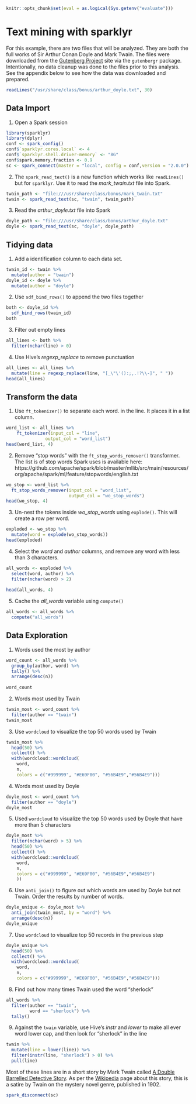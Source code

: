 ```r
knitr::opts_chunk$set(eval = as.logical(Sys.getenv("evaluate")))
```

# Text mining with sparklyr

For this example, there are two files that will be analyzed.  They are both the full works of Sir Arthur Conan Doyle and Mark Twain.  The files were downloaded from the [Gutenberg Project](https://www.gutenberg.org/) site via the `gutenbergr` package.  Intentionally, no data cleanup was done to the files prior to this analysis.  See the appendix below to see how the data was downloaded and prepared.

```r
readLines("/usr/share/class/bonus/arthur_doyle.txt", 30) 
```


## Data Import

1. Open a Spark session
```r
library(sparklyr)
library(dplyr)
conf <- spark_config()
conf$`sparklyr.cores.local` <- 4
conf$`sparklyr.shell.driver-memory` <- "8G"
conf$spark.memory.fraction <- 0.9
sc <- spark_connect(master = "local", config = conf,version = "2.0.0")
```


2. The `spark_read_text()` is a new function which works like `readLines()` but for `sparklyr`. Use it to read the *mark_twain.txt* file into Spark.
```r
twain_path <- "file:///usr/share/class/bonus/mark_twain.txt"
twain <- spark_read_text(sc, "twain", twain_path) 
```

3. Read the *arthur_doyle.txt* file into Spark
```r
doyle_path <- "file:///usr/share/class/bonus/arthur_doyle.txt"
doyle <- spark_read_text(sc, "doyle", doyle_path) 
```


## Tidying data

1. Add a identification column to each data set.

```r
twain_id <- twain %>% 
  mutate(author = "twain")
doyle_id <- doyle %>%
  mutate(author = "doyle")
```

2. Use `sdf_bind_rows()` to append the two files together
```r
both <- doyle_id %>%
  sdf_bind_rows(twain_id) 
both
```

3. Filter out empty lines

```r
all_lines <- both %>%
  filter(nchar(line) > 0)
```

4. Use Hive's *regexp_replace* to remove punctuation
```r
all_lines <- all_lines %>%
  mutate(line = regexp_replace(line, "[_\"\'():;,.!?\\-]", " ")) 
head(all_lines)
```

## Transform the data

1. Use `ft_tokenizer()` to separate each word. in the line.  It places it in a list column.
```r
word_list <- all_lines %>%
    ft_tokenizer(input_col = "line",
               output_col = "word_list")
head(word_list, 4)
```

2. Remove "stop words" with the `ft_stop_words_remover()` transformer. The list is of stop words Spark uses is available here: https://github.com/apache/spark/blob/master/mllib/src/main/resources/org/apache/spark/ml/feature/stopwords/english.txt

```r
wo_stop <- word_list %>%
  ft_stop_words_remover(input_col = "word_list",
                        output_col = "wo_stop_words")
head(wo_stop, 4)
```

3. Un-nest the tokens inside *wo_stop_words* using `explode()`.  This will create a row per word.
```r
exploded <- wo_stop %>%
  mutate(word = explode(wo_stop_words))
head(exploded)
```

4. Select the *word* and *author* columns, and remove any word with less than 3 characters.
```r
all_words <- exploded %>%
  select(word, author) %>%
  filter(nchar(word) > 2)
  
head(all_words, 4)
```

5. Cache the *all_words* variable using `compute()`  
```r
all_words <- all_words %>%
  compute("all_words")
```


## Data Exploration

1. Words used the most by author

```r
word_count <- all_words %>%
  group_by(author, word) %>%
  tally() %>%
  arrange(desc(n)) 
  
word_count
```

2. Words most used by Twain

```r
twain_most <- word_count %>%
  filter(author == "twain")
twain_most
```

3. Use `wordcloud` to visualize the top 50 words used by Twain

```r
twain_most %>%
  head(50) %>%
  collect() %>%
  with(wordcloud::wordcloud(
    word, 
    n,
    colors = c("#999999", "#E69F00", "#56B4E9","#56B4E9")))
```

4. Words most used by Doyle

```r
doyle_most <- word_count %>%
  filter(author == "doyle")
doyle_most
```

5. Used `wordcloud` to visualize the top 50 words used by Doyle that have more than 5 characters

```r
doyle_most %>%
  filter(nchar(word) > 5) %>%
  head(50) %>%
  collect() %>%
  with(wordcloud::wordcloud(
    word, 
    n,
    colors = c("#999999", "#E69F00", "#56B4E9","#56B4E9")
    ))
```

6. Use `anti_join()` to figure out which words are used by Doyle but not Twain. Order the results by number of words.

```r
doyle_unique <- doyle_most %>%
  anti_join(twain_most, by = "word") %>%
  arrange(desc(n)) 
doyle_unique
```

7. Use `wordcloud` to visualize top 50 records in the previous step
```r
doyle_unique %>%
  head(50) %>%
  collect() %>%
  with(wordcloud::wordcloud(
    word, 
    n,
    colors = c("#999999", "#E69F00", "#56B4E9","#56B4E9")))
```

8. Find out how many times Twain used the word "sherlock"
```r
all_words %>%
  filter(author == "twain",
         word == "sherlock") %>%
  tally()
```

9. Against the `twain` variable, use Hive's *instr* and *lower* to make all ever word lower cap, and then look for "sherlock" in the line
```r
twain %>%
  mutate(line = lower(line)) %>%
  filter(instr(line, "sherlock") > 0) %>%
  pull(line)
```

Most of these lines are in a short story by Mark Twain called [A Double Barrelled Detective Story](https://www.gutenberg.org/files/3180/3180-h/3180-h.htm#link2H_4_0008). As per the [Wikipedia](https://en.wikipedia.org/wiki/A_Double_Barrelled_Detective_Story) page about this story, this is a satire by Twain on the mystery novel genre, published in 1902.


```r
spark_disconnect(sc)
```